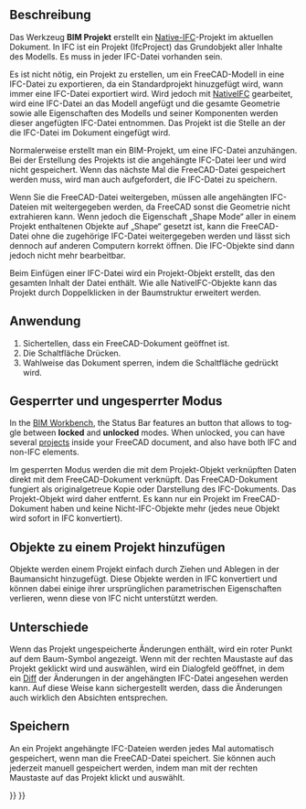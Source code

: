 <languages/>

{{Docnav/de
|[[BIM_Sketch/de|Skizze]]
|[[Arch_Site/de|Grundstück]]
|[[BIM_Workbench/de|BIM]]
|IconL=BIM_Sketch.svg
|IconR=Arch_Site.svg
|IconC=Workbench_BIM.svg
}}

{{GuiCommand/de
|Name=BIM Project
|Name/de=BIM Projekt
|MenuLocation=3D/BIM → Projekt
|Workbenches=[[BIM_Workbench/de|BIM]]
|Shortcut=
|SeeAlso=
}}

<span id="Description"></span>
==Beschreibung==

Das Werkzeug '''BIM Projekt''' erstellt ein [[Native_IFC/de|Native-IFC]]-Projekt im aktuellen Dokument. In IFC ist ein Projekt (IfcProject) das Grundobjekt aller Inhalte des Modells. Es muss in jeder IFC-Datei vorhanden sein.

Es ist nicht nötig, ein Projekt zu erstellen, um ein FreeCAD-Modell in eine IFC-Datei zu exportieren, da ein Standardprojekt hinuzgefügt wird, wann immer eine IFC-Datei exportiert wird. Wird jedoch mit [[Native_IFC/de|NativeIFC]] gearbeitet, wird eine IFC-Datei an das Modell angefügt und die gesamte Geometrie sowie alle Eigenschaften des Modells und seiner Komponenten werden dieser angefügten IFC-Datei entnommen. Das Projekt ist die Stelle an der die IFC-Datei im Dokument eingefügt wird.

Normalerweise erstellt man ein BIM-Projekt, um eine IFC-Datei anzuhängen. Bei der Erstellung des Projekts ist die angehängte IFC-Datei leer und wird nicht gespeichert. Wenn das nächste Mal die FreeCAD-Datei gespeichert werden muss, wird man auch aufgefordert, die IFC-Datei zu speichern.

Wenn Sie die FreeCAD-Datei weitergeben, müssen alle angehängten IFC-Dateien mit weitergegeben werden, da FreeCAD sonst die Geometrie nicht extrahieren kann. Wenn jedoch die Eigenschaft „Shape Mode“ aller in einem Projekt enthaltenen Objekte auf „Shape“ gesetzt ist, kann die FreeCAD-Datei ohne die zugehörige IFC-Datei weitergegeben werden und lässt sich dennoch auf anderen Computern korrekt öffnen. Die IFC-Objekte sind dann jedoch nicht mehr bearbeitbar.

Beim Einfügen einer IFC-Datei wird ein Projekt-Objekt erstellt, das den gesamten Inhalt der Datei enthält. Wie alle NativeIFC-Objekte kann das Projekt durch Doppelklicken in der Baumstruktur erweitert werden.

<span id="Usage"></span>
==Anwendung==

# Sichertellen, dass ein FreeCAD-Dokument geöffnet ist.
# Die Schaltfläche {{Button|[[Image:BIM_Project.svg|16px]] [[BIM_Project/de|Projekt]]}} Drücken.
# Wahlweise das Dokument sperren, indem die Schaltfläche {{Button|[[Image:IFC.svg|16px]] [[NativeIFC/de#Locked_and_unlocked_modes|IFC Sperren]]}} gedrückt wird.

<span id="Locked_and_unlocked_mode"></span>
==Gesperrter und ungesperrter Modus==

<div lang="en" dir="ltr" class="mw-content-ltr">
In the [[BIM_Workbench|BIM Workbench]], the Status Bar features an {{Button|[[Image:IFC.svg|16px]] [[NativeIFC#Locked_and_unlocked_modes|IFC Lock]]}} button that allows to toggle between '''locked''' and '''unlocked''' modes. When unlocked, you can have several [[BIM_Project|projects]] inside your FreeCAD document, and also have both IFC and non-IFC elements.
</div>

Im gesperrten Modus werden die mit dem Projekt-Objekt verknüpften Daten direkt mit dem FreeCAD-Dokument verknüpft. Das FreeCAD-Dokument fungiert als originalgetreue Kopie oder Darstellung des IFC-Dokuments. Das Projekt-Objekt wird daher entfernt. Es kann nur ein Projekt im FreeCAD-Dokument haben und keine Nicht-IFC-Objekte mehr (jedes neue Objekt wird sofort in IFC konvertiert).

<span id="Adding_objects_to_a_project"></span>
==Objekte zu einem Projekt hinzufügen==

Objekte werden einem Projekt einfach durch Ziehen und Ablegen in der Baumansicht hinzugefügt. Diese Objekte werden in IFC konvertiert und können dabei einige ihrer ursprünglichen parametrischen Eigenschaften verlieren, wenn diese von IFC nicht unterstützt werden.

<span id="Diff"></span>
==Unterschiede==

Wenn das Projekt ungespeicherte Änderungen enthält, wird ein roter Punkt auf dem Baum-Symbol angezeigt. Wenn mit der rechten Maustaste auf das Projekt geklickt wird und {{MenuCommand|IFC → Zeige Diff}} auswählen, wird ein Dialogfeld geöffnet, in dem ein [https://en.wikipedia.org/wiki/Diff Diff] der Änderungen in der angehängten IFC-Datei angesehen werden kann. Auf diese Weise kann sichergestellt werden, dass die Änderungen auch wirklich den Absichten entsprechen.

<span id="Saving"></span>
==Speichern==

An ein Projekt angehängte IFC-Dateien werden jedes Mal automatisch gespeichert, wenn man die FreeCAD-Datei speichert. Sie können auch jederzeit manuell gespeichert werden, indem man mit der rechten Maustaste auf das Projekt klickt und {{MenuCommand|IFC → IFC-Datei speichern als…}} auswählt.


{{Docnav/de
|[[BIM_Sketch/de|Skizze]]
|[[Arch_Site/de|Grundstück]]
|[[BIM_Workbench/de|BIM]]
|IconL=BIM_Sketch.svg
|IconR=Arch_Site.svg
|IconC=Workbench_BIM.svg
}}

{{BIM_Tools_navi{{#translation:}}}}
{{Userdocnavi{{#translation:}}}}